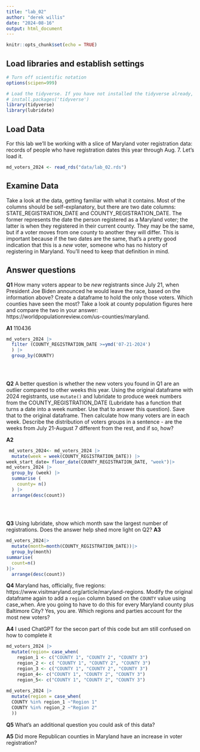 ```yaml
---
title: "lab_02"
author: "derek willis"
date: "2024-08-16"
output: html_document
---
```


```r
knitr::opts_chunk$set(echo = TRUE)
```

## Load libraries and establish settings

```r
# Turn off scientific notation
options(scipen=999)

# Load the tidyverse. If you have not installed the tidyverse already, remove the # from the next line and run it first.  
# install.packages('tidyverse')
library(tidyverse)
library(lubridate)

```

## Load Data

For this lab we'll be working with a slice of Maryland voter registration data: records of people who have registration dates this year through Aug. 7. Let's load it.

```r
md_voters_2024 <- read_rds("data/lab_02.rds")
```

## Examine Data

Take a look at the data, getting familiar with what it contains. Most of the columns should be self-explanatory, but there are two date columns: STATE_REGISTRATION_DATE and COUNTY_REGISTRATION_DATE. The former represents the date the person registered as a Maryland voter; the latter is when they registered in their current county. They may be the same, but if a voter moves from one county to another they will differ. This is important because if the two dates are the same, that's a pretty good indication that this is a *new* voter, someone who has no history of registering in Maryland. You'll need to keep that definition in mind.

## Answer questions

**Q1** How many voters appear to be *new* registrants since July 21, when President Joe Biden announced he would leave the race, based on the information above? Create a dataframe to hold the only those voters. Which counties have seen the most? Take a look at county population figures here and compare the two in your answer: https://worldpopulationreview.com/us-counties/maryland.

**A1** 110436

```r

md_voters_2024 |>
  filter (COUNTY_REGISTRATION_DATE >=ymd('07-21-2024')
  ) |>
  group_by(COUNTY)
  

 
```

**Q2** A better question is whether the new voters you found in Q1 are an outlier compared to other weeks this year. Using the original dataframe with 2024 registrants, use `mutate()` and lubridate to produce week numbers from the COUNTY_REGISTRATION_DATE (Lubridate has a function that turns a date into a week number. Use that to answer this question). Save that to the original dataframe. Then calculate how many voters are in each week. Describe the distribution of voters groups in a sentence - are the weeks from July 21-August 7 different from the rest, and if so, how?

**A2**

```r
 md_voters_2024<- md_voters_2024 |>
  mutate(week = week(COUNTY_REGISTRATION_DATE)) |>
week_start_date= floor_date(COUNTY_REGISTRATION_DATE, "week")|>
md_voters_2024 |>
  group_by (week) |>
  summarise (
    county= n()
  ) |>
  arrange(desc(count))
  
 
            

```

**Q3** Using lubridate, show which month saw the largest number of registrations. Does the answer help shed more light on Q2?
**A3** 

```r
md_voters_2024|>
  mutate(month=month(COUNTY_REGISTRATION_DATE))|>
  group_by(month)
summarise(
  count=n()
)|>
  arrange(desc(count))
```

**Q4** Maryland has, officially, five regions: https://www.visitmaryland.org/article/maryland-regions. Modify the original dataframe again to add a `region` column based on the `COUNTY` value using case_when. Are you going to have to do this for every Maryland county plus Baltimore City? Yes, you are. Which regions and parties account for the most new voters?

**A4** 
I used ChatGPT for the secon part of this code but am still confused on how to complete it 
```r
md_voters_2024 |>
  mutate(region= case_when(
    region_1 <- c("COUNTY 1", "COUNTY 2", "COUNTY 3")
    region_2 <- c( "COUNTY 1", "COUNTY 2", "COUNTY 3")
    region_3 <- c("COUNTY 1", "COUNTY 2", "COUNTY 3")
    region_4<- c("COUNTY 1", "COUNTY 2", "COUNTY 3")
    region_5<- c("COUNTY 1", "COUNTY 2", "COUNTY 3")
  
md_voters_2024 |>
  mutate(region = case_when(
  COUNTY %in% region_1 ~"Region 1"
  COUNTY %in% region_2 ~"Region 2"
  ))

```

**Q5** What's an additional question you could ask of this data?

**A5** Did more Republican counties in Maryland have an increase in voter registration?

